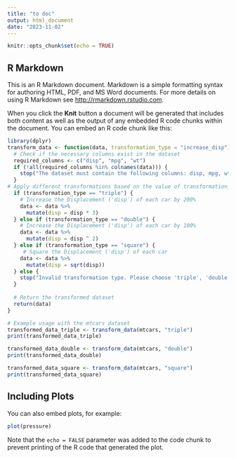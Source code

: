 ```yaml
---
title: "to doc"
output: html_document
date: "2023-11-02"
---
```


```r
knitr::opts_chunk$set(echo = TRUE)
```

## R Markdown

This is an R Markdown document. Markdown is a simple formatting syntax for authoring HTML, PDF, and MS Word documents. For more details on using R Markdown see <http://rmarkdown.rstudio.com>.

When you click the **Knit** button a document will be generated that includes both content as well as the output of any embedded R code chunks within the document. You can embed an R code chunk like this:

```r
library(dplyr)
transform_data <- function(data, transformation_type = "increase_disp") {
  # Check if the necessary columns exist in the dataset
  required_columns <- c("disp", "mpg", "wt")
  if (!all(required_columns %in% colnames(data))) {
    stop("The dataset must contain the following columns: disp, mpg, wt.")
  }
# Apply different transformations based on the value of transformation_type
  if (transformation_type == "triple") {
    # Increase the Displacement ('disp') of each car by 200%
    data <- data %>%
      mutate(disp = disp * 3)
  } else if (transformation_type == "double") {
    # Increase the Displacement ('disp') of each car by 100%
    data <- data %>%
      mutate(disp = disp ^ 2)
  } else if (transformation_type == "square") {
     # Square the Displacement ('disp') of each car
    data <- data %>%
      mutate(disp = sqrt(disp))
  } else {
    stop("Invalid transformation type. Please choose 'triple', 'double', or 'square'.")
  }
  
  # Return the transformed dataset
  return(data)
}

# Example usage with the mtcars dataset
transformed_data_triple <- transform_data(mtcars, "triple")
print(transformed_data_triple)

transformed_data_double <- transform_data(mtcars, "double")
print(transformed_data_double)

transformed_data_square <- transform_data(mtcars, "square")
print(transformed_data_square)
```

## Including Plots

You can also embed plots, for example:

```r
plot(pressure)
```

Note that the `echo = FALSE` parameter was added to the code chunk to prevent printing of the R code that generated the plot.
